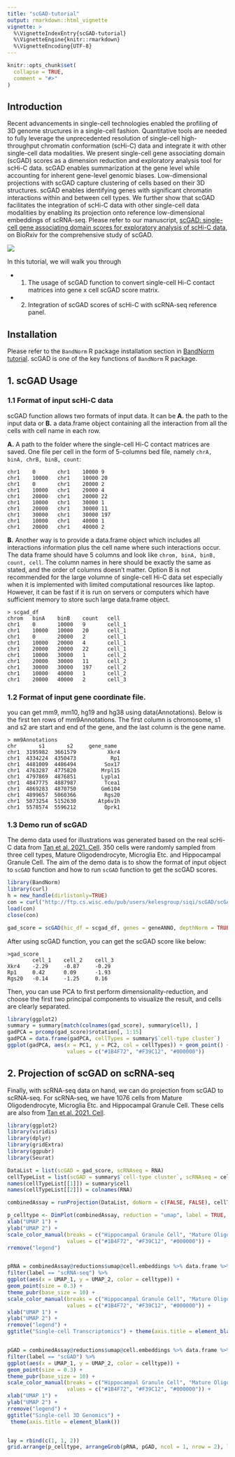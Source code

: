 ```yaml
---
title: "scGAD-tutorial"
output: rmarkdown::html_vignette
vignette: >
  %\VignetteIndexEntry{scGAD-tutorial}
  %\VignetteEngine{knitr::rmarkdown}
  %\VignetteEncoding{UTF-8}
---
```


```r
knitr::opts_chunk$set(
  collapse = TRUE,
  comment = "#>"
)
```

## Introduction

Recent advancements in single-cell technologies enabled the profiling of 3D genome structures in a single-cell fashion. Quantitative tools are needed to fully leverage the unprecedented resolution of single-cell high-throughput chromatin conformation (scHi-C) data and integrate it with other single-cell data modalities. We present single-cell gene associating domain (scGAD) scores as a dimension reduction and exploratory analysis tool for scHi-C data. scGAD enables summarization at the gene level while accounting for inherent gene-level genomic biases. Low-dimensional projections with scGAD capture clustering of cells based on their 3D structures. scGAD enables identifying genes with significant chromatin interactions within and between cell types. We further show that scGAD facilitates the integration of scHi-C data with other single-cell data modalities by enabling its projection onto reference low-dimensional embeddings of scRNA-seq. 
Please refer to our manuscript, [scGAD: single-cell gene associating domain scores for exploratory analysis of scHi-C data](https://www.biorxiv.org/content/10.1101/2021.10.22.465520v1), on BioRxiv for the comprehensive study of scGAD.

![](../figures/Fig1A.png)

In this tutorial, we will walk you through 

- 1. The usage of scGAD function to convert single-cell Hi-C contact matrices into gene x cell scGAD score matrix. 

- 2. Integration of scGAD scores of scHi-C with scRNA-seq reference panel.

## Installation

Please refer to the `BandNorm` R package installation section in [BandNorm tutorial](https://sshen82.github.io/BandNorm/articles/BandNorm-tutorial.html). scGAD is one of the key functions of `BandNorm` R package.

## 1. scGAD Usage 

### 1.1 Format of input scHi-C data

scGAD function allows two formats of input data. It can be **A.** the path to the input data or **B.** a data.frame object containing all the interaction from all the cells with cell name in each row.

**A.** A path to the folder where the single-cell Hi-C contact matrices are saved. One file per cell in the form of 5-columns bed file, namely ```chrA, binA, chrB, binB, count```:

```
chr1    0       chr1    10000 9
chr1    10000   chr1    10000 20
chr1    0       chr1    20000 2
chr1    10000   chr1    20000 4
chr1    20000   chr1    20000 22
chr1    10000   chr1    30000 1
chr1    20000   chr1    30000 11
chr1    30000   chr1    30000 197
chr1    10000   chr1    40000 1
chr1    20000   chr1    40000 2
```

**B.** Another way is to provide a data.frame object which includes all interactions information plus the cell name where such interactions occur. The data frame should have 5 columns and look like ```chrom, binA, binB, count, cell```. The column names in here should be exactly the same as stated, and the order of columns doesn't matter. Option B is not recommended for the large volumne of single-cell Hi-C data set especially when it is implemented with limited computational resources like laptop. However, it can be fast if it is run on servers or computers which have sufficient memory to store such large data.frame object.

```
> scgad_df
chrom   binA    binB    count   cell
chr1    0       10000   9       cell_1
chr1    10000   10000   20      cell_1
chr1    0       20000   2       cell_1
chr1    10000   20000   4       cell_1
chr1    20000   20000   22      cell_1
chr1    10000   30000   1       cell_2
chr1    20000   30000   11      cell_2
chr1    30000   30000   197     cell_2
chr1    10000   40000   1       cell_2
chr1    20000   40000   2       cell_3
```

### 1.2 Format of input gene coordinate file.
you can get mm9, mm10, hg19 and hg38 using data(Annotations). Below is the first ten rows of mm9Annotations. The first column is chromosome, s1 and s2 are start and end of the gene, and the last column is the gene name.

```
> mm9Annotations
chr       s1       s2     gene_name
chr1  3195982  3661579          Xkr4
chr1  4334224  4350473           Rp1
chr1  4481009  4486494         Sox17
chr1  4763287  4775820        Mrpl15
chr1  4797869  4876851        Lypla1
chr1  4847775  4887987         Tcea1
chr1  4869283  4870750        Gm6104
chr1  4899657  5060366         Rgs20
chr1  5073254  5152630       Atp6v1h
chr1  5578574  5596212         Oprk1
```

### 1.3 Demo run of scGAD

The demo data used for illustrations was generated based on the real scHi-C data from [Tan et al. 2021. Cell](https://www.cell.com/cell/fulltext/S0092-8674(20)31754-2?_returnURL=https%3A%2F%2Flinkinghub.elsevier.com%2Fretrieve%2Fpii%2FS0092867420317542%3Fshowall%3Dtrue). 350 cells were randomly sampled from three cell types, Mature Oligodendrocyte, Microglia Etc. and Hippocampal Granule Cell. The aim of the demo data is to show the format of input object to `scGAD` function and how to run `scGAD` function to get the scGAD scores.

```r
library(BandNorm)
library(curl)
h = new_handle(dirlistonly=TRUE)
con = curl("http://ftp.cs.wisc.edu/pub/users/kelesgroup/siqi/scGAD/scGADExample.rda", "r", h)
load(con)
close(con)

gad_score = scGAD(hic_df = scgad_df, genes = geneANNO, depthNorm = TRUE)
```

After using scGAD function, you can get the scGAD score like below:

```
>gad_score
        cell_1    cell_2    cell_3
Xkr4    -2.29     -0.87     -0.29
Rp1     0.42      0.09      -1.93
Rgs20   -0.14     -1.25     0.16
```

Then, you can use PCA to first perform dimensionality-reduction, and choose the first two principal components to visualize the result, and cells are clearly separated.

```r
library(ggplot2)
summary = summary[match(colnames(gad_score), summary$cell), ]
gadPCA = prcomp(gad_score)$rotation[, 1:15]
gadPCA = data.frame(gadPCA, cellTypes = summary$`cell-type cluster`)
ggplot(gadPCA, aes(x = PC1, y = PC2, col = cellTypes)) + geom_point() + theme_bw(base_size = 10) + scale_color_manual(breaks = c("Hippocampal Granule Cell", "Mature Oligodendrocyte", "Microglia Etc."),
                   values = c("#1B4F72", "#F39C12", "#000000"))
```

## 2. Projection of scGAD on scRNA-seq

Finally, with scRNA-seq data on hand, we can do projection from scGAD to scRNA-seq. For scRNA-seq, we have 1076 cells from Mature Oligodendrocyte, Microglia Etc. and Hippocampal Granule Cell. These cells are also from [Tan et al. 2021. Cell](https://www.cell.com/cell/fulltext/S0092-8674(20)31754-2?_returnURL=https%3A%2F%2Flinkinghub.elsevier.com%2Fretrieve%2Fpii%2FS0092867420317542%3Fshowall%3Dtrue).

```r
library(ggplot2)
library(viridis)
library(dplyr)
library(gridExtra)
library(ggpubr)
library(Seurat)

DataList = list(scGAD = gad_score, scRNAseq = RNA)
cellTypeList = list(scGAD = summary$`cell-type cluster`, scRNAseq = cellTypeRNA)
names(cellTypeList[[1]]) = summary$cell
names(cellTypeList[[2]]) = colnames(RNA)

combinedAssay = runProjection(DataList, doNorm = c(FALSE, FALSE), cellTypeList)

p_celltype <- DimPlot(combinedAssay, reduction = "umap", label = TRUE, repel = TRUE, pt.size = 1.3, shape.by = "method", label.size = 6) +
xlab("UMAP 1") +
ylab("UMAP 2") +
scale_color_manual(breaks = c("Hippocampal Granule Cell", "Mature Oligodendrocyte", "Microglia Etc."),
                   values = c("#1B4F72", "#F39C12", "#000000")) +
rremove("legend")


pRNA = combinedAssay@reductions$umap@cell.embeddings %>% data.frame %>% mutate(celltype = c(cellTypeList[[1]], cellTypeList[[2]]), label = c(rep("scGAD", length(cellTypeList[[1]])), rep("scRNA-seq", length(cellTypeList[[2]])))) %>%
filter(label == "scRNA-seq") %>%
ggplot(aes(x = UMAP_1, y = UMAP_2, color = celltype)) +
geom_point(size = 0.3) +
theme_pubr(base_size = 10) +
scale_color_manual(breaks = c("Hippocampal Granule Cell", "Mature Oligodendrocyte", "Microglia Etc."),
                   values = c("#1B4F72", "#F39C12", "#000000")) +
xlab("UMAP 1") +
ylab("UMAP 2") +
rremove("legend") +
ggtitle("Single-cell Transcriptomics") + theme(axis.title = element_blank())


pGAD = combinedAssay@reductions$umap@cell.embeddings %>% data.frame %>% mutate(celltype = c(cellTypeList[[1]], cellTypeList[[2]]), label = c(rep("scGAD", length(cellTypeList[[1]])), rep("scRNA-seq", length(cellTypeList[[2]])))) %>%
filter(label == "scGAD") %>%
ggplot(aes(x = UMAP_1, y = UMAP_2, color = celltype)) +
geom_point(size = 0.3) +
theme_pubr(base_size = 10) +
scale_color_manual(breaks = c("Hippocampal Granule Cell", "Mature Oligodendrocyte", "Microglia Etc."),
                   values = c("#1B4F72", "#F39C12", "#000000")) +
xlab("UMAP 1") +
ylab("UMAP 2") +
rremove("legend") +
ggtitle("Single-cell 3D Genomics") +
 theme(axis.title = element_blank())


lay = rbind(c(1, 1, 2))
grid.arrange(p_celltype, arrangeGrob(pRNA, pGAD, ncol = 1, nrow = 2), layout_matrix = lay)
```



